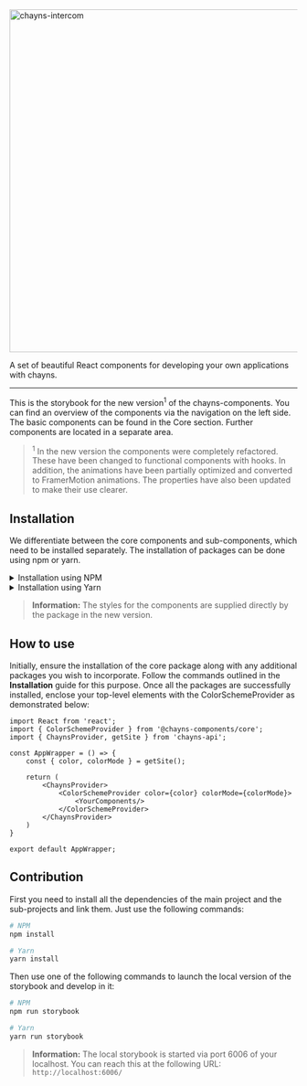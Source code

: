 
<Meta title="Introduction" />

<link
    href="https://fonts.googleapis.com/css2?family=Roboto:wght@400;700;900&display=swap"
    rel="stylesheet"
/>

<div style={{ textAlign: 'center' }}>
    <img
        src="https://chayns.space/77896-21884/chayns_components.png"
        width="600px"
        alt="chayns-intercom"
    />
    <p style={{ fontSize: '85%', marginTop: 0, opacity: 0.85 }}>
        A set of beautiful React components for developing your own applications with chayns.
    </p>
</div>

---

<p style={{ fontSize: '1.1rem' }}>
    This is the storybook for the new version<sup>1</sup> of the chayns-components. You can find an
    overview of the components via the navigation on the left side. The basic components can be
    found in the Core section. Further components are located in a separate area.
</p>

> <sup>1</sup> In the new version the components were completely refactored. These have been changed
> to functional components with hooks. In addition, the animations have been partially optimized and
> converted to FramerMotion animations. The properties have also been updated to make their use clearer.

<h2 style={{ marginTop: '32px' }}>Installation</h2>

<p style={{ fontSize: '1.1rem' }}>
    We differentiate between the core components and sub-components,
    which need to be installed separately. The installation of packages can be done using npm or yarn.
</p>

<details>
    <summary>Installation using NPM</summary>

    core components
    npm install @chayns-components/core

    sub-components
    npm install @chayns-components/color-picker # beta
    npm install @chayns-components/emoji-input
    npm install @chayns-components/file-input
    npm install @chayns-components/gallery
    npm install @chayns-components/setup-wizard
    npm install @chayns-components/textstring
    npm install @chayns-components/truncation
    npm install @chayns-components/typewriter
    npm install @chayns-components/person-finder # coming soon
</details>

<details>
    <summary>Installation using Yarn</summary>

    core components
    yarn add @chayns-components/core

    sub-components
    yarn add @chayns-components/color-picker # beta
    yarn add @chayns-components/emoji-input
    yarn add @chayns-components/file-input
    yarn add @chayns-components/gallery
    yarn add @chayns-components/setup-wizard
    yarn add @chayns-components/textstring
    yarn add @chayns-components/truncation
    yarn add @chayns-components/typewriter
    yarn add @chayns-components/person-finder # coming soon
</details>

> **Information:** The styles for the components are supplied directly by the package in the new
> version.

<h2 style={{ marginTop: '32px' }}>How to use</h2>

<p style={{ fontSize: '1.1rem' }}>
    Initially, ensure the installation of the core package along with any additional packages you wish to incorporate.
    Follow the commands outlined in the <b>Installation</b> guide for this purpose.
    Once all the packages are successfully installed, enclose your top-level
    elements with the ColorSchemeProvider as demonstrated below:
</p>

```tsx
import React from 'react';
import { ColorSchemeProvider } from '@chayns-components/core';
import { ChaynsProvider, getSite } from 'chayns-api';

const AppWrapper = () => {
    const { color, colorMode } = getSite();

    return (
        <ChaynsProvider>
            <ColorSchemeProvider color={color} colorMode={colorMode}>
                <YourComponents/>
            </ColorSchemeProvider>
        </ChaynsProvider>
    )
}

export default AppWrapper;
```




<h2 style={{ marginTop: '32px' }}>Contribution</h2>

<p style={{ fontSize: '1.1rem' }}>
    First you need to install all the dependencies of the main project and the sub-projects and link
    them. Just use the following commands:
</p>

```bash
# NPM
npm install

# Yarn
yarn install
```

<p style={{ fontSize: '1.1rem' }}>
    Then use one of the following commands to launch the local version of the storybook and develop
    in it:
</p>

```bash
# NPM
npm run storybook

# Yarn
yarn run storybook
```

> **Information:** The local storybook is started via port 6006 of your localhost. You can reach
> this at the following URL: `http://localhost:6006/`
